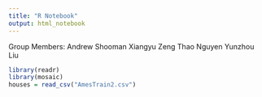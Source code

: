 ```yaml
---
title: "R Notebook"
output: html_notebook
---
```


Group Members:
Andrew Shooman
Xiangyu Zeng
Thao Nguyen
Yunzhou Liu

```r
library(readr)
library(mosaic)
houses = read_csv("AmesTrain2.csv")
```
